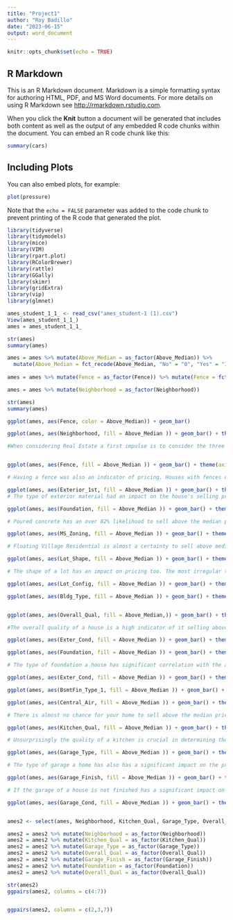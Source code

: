 ---
title: "Project1"
author: "Roy Badillo"
date: "2023-06-15"
output: word_document
---

```{r setup, include=FALSE}
knitr::opts_chunk$set(echo = TRUE)
```

## R Markdown

This is an R Markdown document. Markdown is a simple formatting syntax for authoring HTML, PDF, and MS Word documents. For more details on using R Markdown see <http://rmarkdown.rstudio.com>.

When you click the **Knit** button a document will be generated that includes both content as well as the output of any embedded R code chunks within the document. You can embed an R code chunk like this:

```{r cars}
summary(cars)
```

## Including Plots

You can also embed plots, for example:

```{r pressure, echo=FALSE}
plot(pressure)
```

Note that the `echo = FALSE` parameter was added to the code chunk to prevent printing of the R code that generated the plot.


```{r}

library(tidyverse)
library(tidymodels)
library(mice)
library(VIM)
library(rpart.plot)
library(RColorBrewer)
library(rattle)
library(GGally)
library(skimr)
library(gridExtra)
library(vip)
library(glmnet)
```


```{r}
ames_student_1_1_ <- read_csv("ames_student-1 (1).csv")
View(ames_student_1_1_)
ames = ames_student_1_1_ 

```

```{r}
str(ames)
summary(ames)
```

```{r}
ames = ames %>% mutate(Above_Median = as_factor(Above_Median)) %>% 
  mutate(Above_Median = fct_recode(Above_Median, "No" = "0", "Yes" = "1" ))
  
ames = ames %>% mutate(Fence = as_factor(Fence)) %>% mutate(Fence = fct_recode(Fence, "No_Fence" = "0", "Minimum_Wood_Wire" = "1", "Minimum_Privacy" = "2", "Good_Wood" = "3", "Good_Privacy" = "4" ))

ames = ames %>% mutate(Neighborhood = as_factor(Neighborhood)) 

str(ames)
summary(ames)


```




```{r}

ggplot(ames, aes(Fence, color = Above_Median)) + geom_bar()


```



```{r}

ggplot(ames, aes(Neighborhood, fill = Above_Median )) + geom_bar() + theme(axis.text.x = element_text(angle = 90, vjust = 0.5, hjust = 1)) +  labs(x ="Neighborhood", y = "Number of Homes") +theme(axis.text = element_text(size = 8))

#When considering Real Estate a first impulse is to consider the three rules of Real Estate, Location, Location, Location. These rules seem to be useful when considering the listings that sold Above Median Price. As evidenced in the chart below, certain neighborhoods were almost sold above Median with certainty. Some of these neighborhoods were Gilbert, Somerset, Northridge Heights, Stone Brook, Bloomington Heights, Greens, Clear Creek, Timberland and Veenker. Other neighborhoods were 70% or higher Above Median such as Northwest Ames, Sawyer West and Crawford, while some stood out for their high likelihood to be Below the Median price such as North Ames, Sawyer, Old Town, Brookside, Rail Road and Edwards



```

```{r}

ggplot(ames, aes(Fence, fill = Above_Median )) + geom_bar() + theme(axis.text.x = element_text(angle = 90, vjust = 0.5, hjust = 1)) +  labs(x ="Fence Type", y = "Number of Homes") +theme(axis.text = element_text(size = 8))

# Having a fence was also an indicator of pricing. Houses with fences did worse than houses with fences

```

```{r}


ggplot(ames, aes(Exterior_1st, fill = Above_Median )) + geom_bar() + theme(axis.text.x = element_text(angle = 90, vjust = 0.5, hjust = 1)) +  labs(x ="Exterior Material", y = "Number of Homes") +theme(axis.text = element_text(size = 8))
# The type of exterior material had an impact on the house's selling price also, Vinyl Siding was a great predictor for a house being priced above the median with over 75% of being sold above median, followed by Cement build at 63%.

```

```{r}
ggplot(ames, aes(Foundation, fill = Above_Median )) + geom_bar() + theme(axis.text.x = element_text(angle = 90, vjust = 0.5, hjust = 1)) +  labs(x ="Foundation Type", y = "Number of Homes") + theme(axis.text = element_text(size = 8))

# Poured concrete has an over 82% likelihood to sell above the median price, every other option is significantly less likely to sell above the median, 


```

```{r}
ggplot(ames, aes(MS_Zoning, fill = Above_Median )) + geom_bar() + theme(axis.text.x = element_text(angle = 90, vjust = 0.5, hjust = 1)) + theme(axis.text = element_text(size = 8))

# Floating Village Residential is almost a certainty to sell above median 

```
```{r}

ggplot(ames, aes(Lot_Shape, fill = Above_Median )) + geom_bar() + theme(axis.text.x = element_text(angle = 90, vjust = 0.5, hjust = 1)) +  labs(x ="Lot Shape", y = "Number of Homes") + theme(axis.text = element_text(size = 8))

# The shape of a lot has an impact on pricing too. The most irregular the shape of the lot the higher the chance for it to sell above the median price.

```

```{r}
ggplot(ames, aes(Lot_Config, fill = Above_Median )) + geom_bar() + theme(axis.text.x = element_text(angle = 90, vjust = 0.5, hjust = 1)) + theme(axis.text = element_text(size = 8))


```

```{r}
ggplot(ames, aes(Bldg_Type, fill = Above_Median )) + geom_bar() + theme(axis.text.x = element_text(angle = 90, vjust = 0.5, hjust = 1)) + labs(x ="Building Type", y = "Number of Homes") + theme(axis.text = element_text(size = 8))



```

```{r}

ggplot(ames, aes(Overall_Qual, fill = Above_Median,)) + geom_bar() + theme(axis.text.x = element_text(angle = 90, vjust = 0.5, hjust = 1)) + labs(x ="Overall Quality", y = "Number of Homes") + theme(axis.text = element_text(size = 8)) 

#The overall quality of a house is a high indicator of it selling above the median. As expected the highest quality homes with ratings of "Very Excellent", "Excellent" and "Very Good" are almost 100% above median price. Houses is the "Above Average" rating split almost evenly. The lower rating "Average" only has a 20% chance to be above the median price and every rating below that are almost a certainty to be below the median price. 

```

```{r}

ggplot(ames, aes(Exter_Cond, fill = Above_Median )) + geom_bar() + theme(axis.text.x = element_text(angle = 90, vjust = 0.5, hjust = 1)) + theme(axis.text = element_text(size = 8))

```


```{r}

ggplot(ames, aes(Foundation, fill = Above_Median )) + geom_bar() + theme(axis.text.x = element_text(angle = 90, vjust = 0.5, hjust = 1)) +  labs(x ="Foundation Type", y = "Number of Homes") +theme(axis.text = element_text(size = 8))

# The type of foundation a house has significant correlation with the above median selling price as poured concrete homes sold at a 81% chance to be sold above the median, the rest of the Foundation options are not significant
```

```{r}

ggplot(ames, aes(Exter_Cond, fill = Above_Median )) + geom_bar() + theme(axis.text.x = element_text(angle = 90, vjust = 0.5, hjust = 1)) + theme(axis.text = element_text(size = 8))

```


```{r}

ggplot(ames, aes(BsmtFin_Type_1, fill = Above_Median )) + geom_bar() + theme(axis.text.x = element_text(angle = 90, vjust = 0.5, hjust = 1)) +  labs(x ="Finished Basement ?", y = "Number of Homes") +theme(axis.text = element_text(size = 8))

```

```{r}
ggplot(ames, aes(Central_Air, fill = Above_Median )) + geom_bar() + theme(axis.text.x = element_text(angle = 90, vjust = 0.5, hjust = 1)) +  labs(x ="Central Air", y = "Number of Homes") +theme(axis.text = element_text(size = 8))

# There is almost no chance for your home to sell above the median price if doesnt have central air.

```

```{r}
ggplot(ames, aes(Kitchen_Qual, fill = Above_Median )) + geom_bar() + theme(axis.text.x = element_text(angle = 90, vjust = 0.5, hjust = 1)) +  labs(x ="Kitchen Quality", y = "Number of Homes") + theme(axis.text = element_text(size = 8))

# Unsurprisingly the quality of a kitchen is crucial in determining the above median selling price of a house. The kitchen tends to be the focal point of a family's home and it's quality significantly dictates its pricing. Homes with Excellent Quality Kitchens almost exclusively sell above the median. Kitchens with "Good" quality also sold above the median at about 80%.

```
```{r}

ggplot(ames, aes(Garage_Type, fill = Above_Median )) + geom_bar() + theme(axis.text.x = element_text(angle = 90, vjust = 0.5, hjust = 1)) +  labs(x ="Garage Type", y = "Number of Homes") +theme(axis.text = element_text(size = 8))

# The type of garage a home has also has a significant impact on the price. Homes with built in garages almost exclusively sold above the median price and homes with attached garages sold above the median price at 78%. 

```


```{r}

ggplot(ames, aes(Garage_Finish, fill = Above_Median )) + geom_bar() + theme(axis.text.x = element_text(angle = 90, vjust = 0.5, hjust = 1)) +  labs(x ="Finished Garage?", y = "Number of Homes") +theme(axis.text = element_text(size = 8))

# If the garage of a house is not finished has a significant impact on whether the house sells below the selling median, 78% houses with unfinished basements sold below median but homes with finished garages had a 84% chance to sell above the median.

```

```{r}
ggplot(ames, aes(Garage_Cond, fill = Above_Median )) + geom_bar() + theme(axis.text.x = element_text(angle = 90, vjust = 0.5, hjust = 1)) + theme(axis.text = element_text(size = 8))



```


```{r}


ames2 <- select(ames, Neighborhood, Kitchen_Qual, Garage_Type, Overall_Qual, Garage_Finish, Foundation, Overall_Qual, Above_Median )

ames2 = ames2 %>% mutate(Neighborhood = as_factor(Neighborhood))
ames2 = ames2 %>% mutate(Kitchen_Qual = as_factor(Kitchen_Qual))
ames2 = ames2 %>% mutate(Garage_Type = as_factor(Garage_Type))
ames2 = ames2 %>% mutate(Overall_Qual = as_factor(Overall_Qual))
ames2 = ames2 %>% mutate(Garage_Finish = as_factor(Garage_Finish))
ames2 = ames2 %>% mutate(Foundation = as_factor(Foundation))
ames2 = ames2 %>% mutate(Overall_Qual = as_factor(Overall_Qual))

str(ames2)
ggpairs(ames2, columns = c(4:7))



```

```{r}
ggpairs(ames2, columns = c(2,3,7))


```




